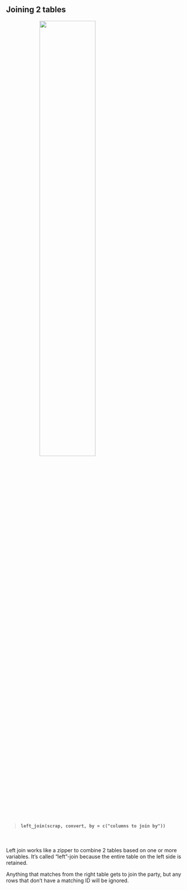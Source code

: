 
## Joining 2 tables {-}

![](../images/leftjoin_scrap.png){style="width: 55%; margin-left: 18%; margin-bottom: 12px;"}

> #### `left_join(scrap, convert, by = c("columns to join by"))` {-}

<br>

Left join works like a zipper to combine 2 tables based on one or more variables. It's called "left"-join because the entire table on the left side is retained. 

Anything that matches from the right table gets to join the party, but any rows that don't have a matching ID will be ignored.


<br>
